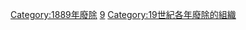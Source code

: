 {{Cat topic in year|topic=解散的組織|year=1889}}

[[Category:1889年廢除|Category:1889年廢除]]
[[Category:1880年代解散的組織|9]]
[[Category:19世紀各年廢除的組織|Category:19世紀各年廢除的組織]]